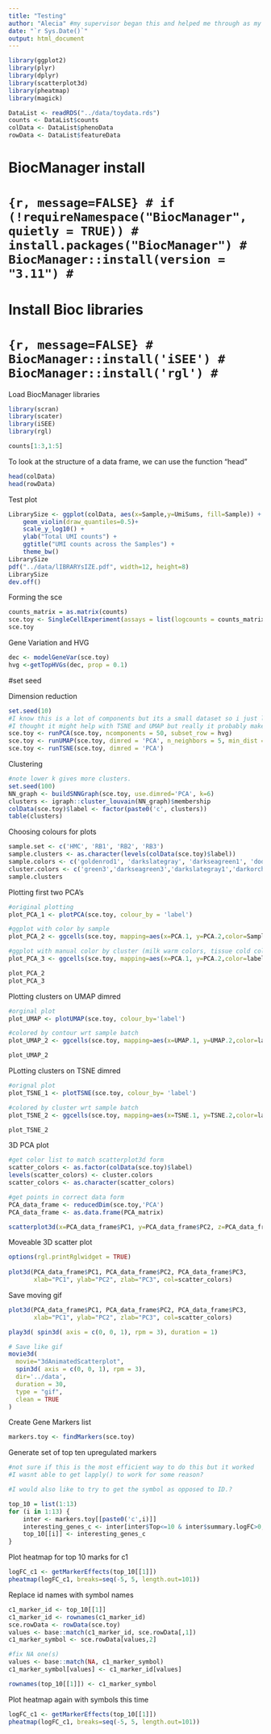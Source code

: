 ---
title: "Testing"
author: "Alecia" #my supervisor began this and helped me through as my first trial run
date: "`r Sys.Date()`"
output: html_document
---

```{r, message=FALSE}
library(ggplot2)
library(plyr)
library(dplyr)
library(scatterplot3d)
library(pheatmap)
library(magick)

DataList <- readRDS("../data/toydata.rds")
counts <- DataList$counts
colData <- DataList$phenoData
rowData <- DataList$featureData
```
#
# BiocManager install
# ```{r, message=FALSE}
# if (!requireNamespace("BiocManager", quietly = TRUE))
#     install.packages("BiocManager")
# BiocManager::install(version = "3.11")
# ```
# 
# Install Bioc libraries
# ```{r, message=FALSE}
# BiocManager::install('iSEE')
# BiocManager::install('rgl')
# ```

Load BiocManager libraries
```{r, message=FALSE}
library(scran)
library(scater)
library(iSEE)
library(rgl)
```


```{r}
counts[1:3,1:5]
```
To look at the structure of a data frame, we can use the function "head"
```{r}
head(colData)
head(rowData)
```

Test plot
```{r}
LibrarySize <- ggplot(colData, aes(x=Sample,y=UmiSums, fill=Sample)) +
    geom_violin(draw_quantiles=0.5)+
    scale_y_log10() +
    ylab("Total UMI counts") +
    ggtitle("UMI counts across the Samples") +
    theme_bw()
LibrarySize
pdf("../data/lIBRARYsIZE.pdf", width=12, height=8)
LibrarySize
dev.off()
```

Forming the sce
```{r}
counts_matrix = as.matrix(counts)
sce.toy <- SingleCellExperiment(assays = list(logcounts = counts_matrix), rowData = rowData, colData = colData)
sce.toy
```


Gene Variation and HVG
```{r}
dec <- modelGeneVar(sce.toy)
hvg <-getTopHVGs(dec, prop = 0.1)
```

#set seed

Dimension reduction
```{r}
set.seed(10)
#I know this is a lot of components but its a small dataset so i just let it go
#I thought it might help with TSNE and UMAP but really it probably makes little difference.
sce.toy <- runPCA(sce.toy, ncomponents = 50, subset_row = hvg)
sce.toy <- runUMAP(sce.toy, dimred = 'PCA', n_neighbors = 5, min_dist = 0.9)
sce.toy <- runTSNE(sce.toy, dimred = 'PCA')
```

Clustering
```{r}
#note lower k gives more clusters.
set.seed(100)
NN_graph <- buildSNNGraph(sce.toy, use.dimred='PCA', k=6)
clusters <- igraph::cluster_louvain(NN_graph)$membership
colData(sce.toy)$label <- factor(paste0('c', clusters))
table(clusters)
```

Choosing colours for plots
```{r}
sample.set <- c('HMC', 'RB1', 'RB2', 'RB3')
sample.clusters <- as.character(levels(colData(sce.toy)$label))
sample.colors <- c('goldenrod1', 'darkslategray', 'darkseagreen1', 'dodgerblue')
cluster.colors <- c('green3','darkseagreen3','darkslategray1','darkorchid1','darkorange','dodgerblue1','goldenrod1','dodgerblue4','red3','cyan2','blue3', 'red','darkmagenta')
sample.clusters

```

Plotting first two PCA's
```{r}
#original plotting
plot_PCA_1 <- plotPCA(sce.toy, colour_by = 'label')

#ggplot with color by sample
plot_PCA_2 <- ggcells(sce.toy, mapping=aes(x=PCA.1, y=PCA.2,color=Sample)) + geom_point() + scale_color_manual(values = setNames(sample.colors,sample.set)) + theme(panel.border = element_blank(), panel.grid.major = element_blank(), panel.grid.minor = element_blank(), axis.line = element_line(colour = "black"))

#ggplot with manual color by cluster (milk warm colors, tissue cold colors)
plot_PCA_3 <- ggcells(sce.toy, mapping=aes(x=PCA.1, y=PCA.2,color=label)) + geom_point() + scale_color_manual(values = setNames(cluster.colors,sample.clusters)) + theme(panel.border = element_blank(), panel.grid.major = element_blank(), panel.grid.minor = element_blank(), axis.line = element_line(colour = "black"))

plot_PCA_2
plot_PCA_3
```

Plotting clusters on UMAP dimred
```{r}
#orginal plot
plot_UMAP <- plotUMAP(sce.toy, colour_by='label')

#colored by contour wrt sample batch
plot_UMAP_2 <- ggcells(sce.toy, mapping=aes(x=UMAP.1, y=UMAP.2,color=label)) + geom_point() + scale_color_manual(values = setNames(cluster.colors,sample.clusters)) + theme(panel.border = element_blank(), panel.grid.major = element_blank(), panel.grid.minor = element_blank(), axis.line = element_line(colour = "black"))

plot_UMAP_2
```

PLotting clusters on TSNE dimred
```{r}
#orignal plot
plot_TSNE_1 <- plotTSNE(sce.toy, colour_by= 'label')

#colored by cluster wrt sample batch
plot_TSNE_2 <- ggcells(sce.toy, mapping=aes(x=TSNE.1, y=TSNE.2,color=label)) + geom_point() + scale_color_manual(values = setNames(cluster.colors,sample.clusters)) + theme(panel.border = element_blank(), panel.grid.major = element_blank(), panel.grid.minor = element_blank(), axis.line = element_line(colour = "black"))

plot_TSNE_2
```

3D PCA plot
```{r}
#get color list to match scatterplot3d form
scatter_colors <- as.factor(colData(sce.toy)$label)
levels(scatter_colors) <- cluster.colors
scatter_colors <- as.character(scatter_colors)

#get points in correct data form
PCA_data_frame <- reducedDim(sce.toy,'PCA')
PCA_data_frame <- as.data.frame(PCA_matrix)

scatterplot3d(x=PCA_data_frame$PC1, y=PCA_data_frame$PC2, z=PCA_data_frame$PC3, color=scatter_colors, angle=60, xlab='PC1', ylab='PC2', zlab='PC3')
```

Moveable 3D scatter plot
```{r}
options(rgl.printRglwidget = TRUE)
 
plot3d(PCA_data_frame$PC1, PCA_data_frame$PC2, PCA_data_frame$PC3, 
       xlab="PC1", ylab="PC2", zlab="PC3", col=scatter_colors)
```

Save moving gif
```{r}
plot3d(PCA_data_frame$PC1, PCA_data_frame$PC2, PCA_data_frame$PC3, 
       xlab="PC1", ylab="PC2", zlab="PC3", col=scatter_colors)

play3d( spin3d( axis = c(0, 0, 1), rpm = 3), duration = 1)

# Save like gif
movie3d(
  movie="3dAnimatedScatterplot", 
  spin3d( axis = c(0, 0, 1), rpm = 3),
  dir='../data',
  duration = 30, 
  type = "gif", 
  clean = TRUE
)
```

Create Gene Markers list
```{r}
markers.toy <- findMarkers(sce.toy)
```

Generate set of top ten upregulated markers
```{r}
#not sure if this is the most efficient way to do this but it worked
#I wasnt able to get lapply() to work for some reason?

#I would also like to try to get the symbol as opposed to ID.?

top_10 = list(1:13)
for (i in 1:13) {
    inter <- markers.toy[[paste0('c',i)]]
    interesting_genes_c <- inter[inter$Top<=10 & inter$summary.logFC>0,]
    top_10[[i]] <- interesting_genes_c
}
```

Plot heatmap for top 10 marks for c1
```{r}
logFC_c1 <- getMarkerEffects(top_10[[1]])
pheatmap(logFC_c1, breaks=seq(-5, 5, length.out=101))
```
Replace id names with symbol names
```{r}
c1_marker_id <- top_10[[1]]
c1_marker_id <- rownames(c1_marker_id)
sce.rowData <- rowData(sce.toy)
values <- base::match(c1_marker_id, sce.rowData[,1])
c1_marker_symbol <- sce.rowData[values,2]

#fix NA one(s)
values <- base::match(NA, c1_marker_symbol)
c1_marker_symbol[values] <- c1_marker_id[values]

rownames(top_10[[1]]) <- c1_marker_symbol
```

Plot heatmap again with symbols this time
```{r}
logFC_c1 <- getMarkerEffects(top_10[[1]])
pheatmap(logFC_c1, breaks=seq(-5, 5, length.out=101))
```


